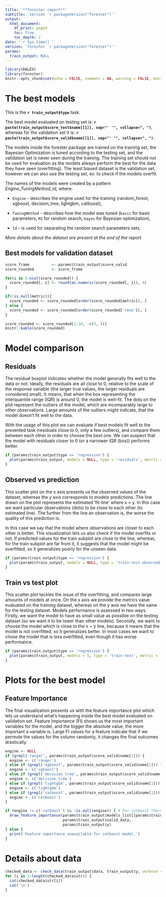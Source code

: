 ```yaml
---
title: '**forester report**'
subtitle: 'version `r packageVersion("forester")`'
output:
  html_document:
    df_print: paged
    toc: true
    toc_depth: 2
date: '`r Sys.time()`'
version: 'forester `r packageVersion("forester")`'
params:
  train_output: NULL
---
```


```r
library(DALEX)
library(forester)
knitr::opts_chunk$set(echo = FALSE, comment = NA, warning = FALSE, message = FALSE)
```

# The best models

This is the **`r train_output$type`** task.

The best model evaluated on testing set is: **`r paste(train_output$score_test$name[[1]], sep="' '", collapse=", ")`**, whereas for the validation set it is: **`r paste(train_output$score_valid$name[[1]], sep="' '", collapse=", ")`**.

The models inside the forester package are trained on the training set, the Bayesian Optimization is tuned according to the testing set, and the validation set is never seen during the training. The training set should not be used for evaluation as the models always perform the best for the data they have seen (overfitting). The least biased dataset is the validation set, however we can also use the testing set, ex. to check if the models overfit.

The names of the models were created by a pattern *Engine_TuningMethod_Id*, where:

-   `Engine` - describes the engine used for the training (random_forest, xgboost, decision_tree, lightgbm, catboost),

-   `TuningMethod` - describes how the model was tuned (`basic` for basic parameters, `RS` for random search, `bayes` for Bayesian optimization),

-   `Id` - is used for separating the random search parameters sets.

*More details about the dataset are present at the end of the report.*

## Best models for validation dataset

```r
score_frame          <- params$train_output$score_valid
score_rounded        <- score_frame

for(i in 5:ncol(score_rounded)) {
  score_rounded[, i] <- round(as.numeric(score_rounded[, i]), 4)
}

if(!is.null(metric)){
  score_rounded <- score_rounded[order(score_rounded[metric]), ]
} else {
  score_rounded <- score_rounded[order(score_rounded['rmse']), ]
}

score_rounded <- score_rounded[1:10, -c(3, 4)]
knitr::kable(score_rounded)
```

\newpage

# Model comparison

## Residuals

The residual boxplot indicates whether the model generally fits well to the data or not. Ideally, the residuals are all close to 0, relative to the scale of the response variable (the larger true values, the larger residuals are considered small). It means, that when the box representing the interquantile range (IQR) is around 0, the model is well-fit. The dots on the plot represent the outliers of the model, which are incomparably large to other observations. Large amounts of the outliers might indicate, that the model doesn't fit well to the data.

With the usage of this plot we can evaluate if best models fit well to the presented task (residuals close to 0, only a few outliers), and compare them between each other in order to choose the best one. We can suspect that the model with residuals closer to 0 (or a narrower IQR (box)) performs better.

```r
if (params$train_output$type == 'regression') {
  plot(params$train_output, models = NULL, type = 'residuals', metric = 'rmse')
}
```

\newpage

## Observed vs prediction

This scatter plot on the x axis presents us the observed values of the dataset, whereas the y axis corresponds to models predictions. The line drawn on the plot represents the estimated 'fit-line' where x = y. In this case we want particular observations (dots) to be close to each other (to estimated line). The further from the line an observation is, the worse the quality of this prediction is.

In this case we say that the model where observations are closer to each other is better. This visualization lets us also check if the model overfits or not. If predicted values for the train subplot are close to the line, whereas, for the train subplot are far from it, it suggests that the model might be overfitted, so it generalizes poorly for the unseen data.

```r
if (params$train_output$type == 'regression') {
  plot(params$train_output, models = NULL, type = 'train-test-observed-predicted', metric = 'rmse')
}
```

\newpage

## Train vs test plot

This scatter plot tackles the issue of the overfitting, and compares large amounts of models at once. On the x axis we provide the metrics value evaluated on the training dataset, whereas on the y axis we have the same for the testing dataset. Models performance is assessed in two ways. Firstly, we want the model to have as small value as possible on the testing dataset (so we want it to be lower than other models). Secondly, we want to choose the model which is close to the x = y line, because it means that the model is not overfitted, so it generalizes better. In most cases we want to chose the model that is less overfitted, even though it has worse performance.

```r
if (params$train_output$type == 'regression') {
  plot(params$train_output, models = 5, type = 'train-test', metric = 'rmse')
}
```

\newpage

# Plots for the best model

## Feature Importance

The final visualization presents us with the feature importance plot which lets us understand what's happening inside the best model evaluated on validation set. Feature Importance (FI) shows us the most important variables for the model, and the bigger the absolute value, the more important a variable is. Large FI values for a feature indicate that if we permute the values for the column randomly, it changes the final outcomes drastically.

```r
engine <- NULL
if (grepl('ranger', params$train_output$score_valid$name[1])) {
  engine <- c('ranger')
} else if (grepl('xgboost', params$train_output$score_valid$name[1])) {
  engine <- c('xgboost')
} else if (grepl('decision_tree', params$train_output$score_valid$name[1])) {
  engine <- c('decision_tree')
} else if (grepl('lightgbm', params$train_output$score_valid$name[1])) {
  engine <- c('lightgbm')
} else if (grepl('catboost', params$train_output$score_valid$name[1])) {
  engine <- c('catboost')
}

if (engine != c('catboost') && !is.null(engine)) { # For catboost there is an error with DALEX::model_parts().
  draw_feature_importance(params$train_output$models_list[[params$train_output$score_valid$name[1]]], 
                          params$train_output$valid_data, 
                          params$train_output$y)
} else {
  print('Feature importance unavailable for catboost model.')
}
```

\newpage

# Details about data

```r
checked_data <- check_data(train_output$data, train_output$y, verbose = FALSE)
for (i in 1:length(checked_data$str)) {
  cat(checked_data$str[i])
  cat('\n')
}
```
